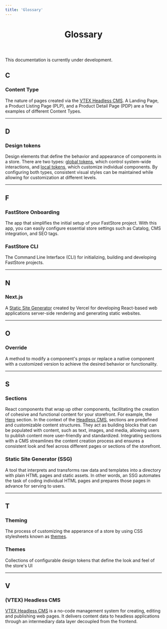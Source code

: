 ```yaml
---
title: 'Glossary'
---
```



<header>

# Glossary

</header>

<Callout type="warning" emoji="⚠️">
  This documentation is currently under development.
</Callout>


## C 

### Content Type
The nature of pages created via the [VTEX Headless CMS](/docs/headless-cms-overview). 
A Landing Page, a Product Listing Page (PLP), and a Product Detail Page (PDP) are a few examples of different Content Types.

---

## D 

### Design tokens
Design elements that define the behavior and appearance of components in a store. 
There are two types: [global tokens](https://www.faststore.dev/docs/global-tokens/overview), which control system-wide interactions, and [local tokens](/docs/theming-overview#global-and-local-tokens), which customize individual components. 
By configuring both types, consistent visual styles can be maintained while allowing for customization at different levels.


---

## F

### FastStore Onboarding 
The app that simplifies the initial setup of your FastStore project.
With this app, you can easily configure essential store settings such as Catalog, CMS integration, and SEO tags. 

### FastStore CLI
The Command Line Interface (CLI) for initializing, building and developing FastStore projects.

---

## N

### Next.js
A [Static Site Generator](/docs/getting-started-glossary#static-site-generator-ssg) created by Vercel for developing React-based web applications server-side rendering and generating static websites.

---

## O

### Override
A method to modify a component's props or replace a native component with a customized version to achieve the desired behavior or functionality.

---

## S

### Sections
React components that wrap up other components, facilitating the creation of cohesive and functional content for your storefront. For example, the [Hero](/docs/reference-guides/list-of-native-sections) section. In the context of the [Headless CMS](/docs/headless-cms-overview), sections are predefined and customizable content structures. They act as building blocks that can be populated with content, such as text, images, and media, allowing users to publish content more user-friendly and standardized. Integrating sections with a CMS streamlines the content creation process and ensures a consistent look and feel across different pages or sections of the storefront. 


### Static Site Generator (SSG)
A tool that interprets and transforms raw data and templates into a directory with plain HTML pages and static assets. 
In other words, an SSG automates the task of coding individual HTML pages and prepares those pages in advance for serving to users.

---

## T
### Theming
The process of customizing the apperance of a store by using CSS stylesheets known as [themes](/docs/getting-started-glossary#themes). 

### Themes
Collections of configurable design tokens that define the look and feel of the store's UI

---

## V

### (VTEX) Headless CMS
[VTEX Headless CMS](/docs/headless-cms-overview) is a no-code management system for creating, editing and publishing web pages. 
It delivers content data to headless applications through an intermediary data layer decoupled from the frontend.



